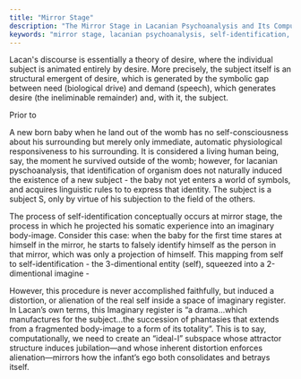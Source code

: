 ```yaml
---
title: "Mirror Stage"
description: "The Mirror Stage in Lacanian Psychoanalysis and Its Computational Implications"
keywords: "mirror stage, lacanian psychoanalysis, self-identification, subject formation, ego development"
---
```

Lacan's discourse is essentially a theory of desire, where the individual subject is animated entirely by desire. More precisely, the subject itself is an structural emergent of desire, which is generated by the symbolic gap between need (biological drive) and demand (speech), which generates desire (the ineliminable remainder) and, with it, the subject.

Prior to

A new born baby when he land out of the womb has no self-consciousness about his surrounding but merely only immediate, automatic physiological responsiveness to his surrounding. It is considered a living human being, say, the moment he survived outside of the womb; however, for lacanian pyschoanalysis, that identification of organism does not naturally induced the existence of a new subject - the baby not yet enters a world of symbols, and acquires linguistic rules to to express that identity. The subject is a subject S, only by virtue of his subjection to the field of the others.

The process of self-identification conceptually occurs at mirror stage, the process in which he projected his somatic experience into an imaginary body-image. Consider this case: when the baby for the first time stares at himself in the mirror, he starts to falsely identify himself as the person in that mirror, which was only a projection of himself. This mapping from self to self-identification - the 3-dimentional entity (self), squeezed into a 2-dimentional imagine -

However, this procedure is never accomplished faithfully, but induced a distortion, or alienation of the real self inside a space of imaginary register. In Lacan’s own terms, this Imaginary register is “a drama…which manufactures for the subject…the succession of phantasies that extends from a fragmented body-image to a form of its totality”. This is to say, computationally, we need to create an “ideal-I” subspace whose attractor structure induces jubilation—and whose inherent distortion enforces alienation—mirrors how the infant’s ego both consolidates and betrays itself.